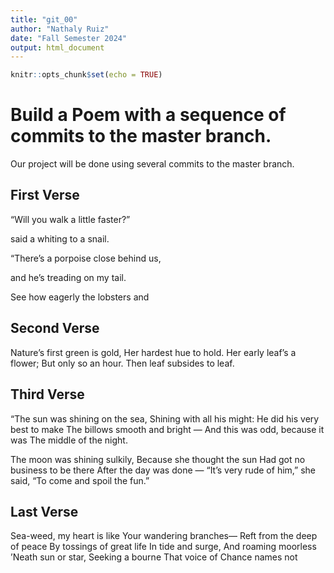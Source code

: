 ```yaml
---
title: "git_00"
author: "Nathaly Ruiz"
date: "Fall Semester 2024"
output: html_document
---
```


```r
knitr::opts_chunk$set(echo = TRUE)
```
# Build a Poem with a sequence of commits to the master branch.
Our project will be done using several commits to the master branch.
<!-- Do not modify or change any text in "!--" bracketed areas such as this --- these are instructions to
you, if you change any of this the git program will notice it and compromise your git merging strategy !-->

## First Verse 
<!--Put the first five lines of a poem by Lewis Carrol in this section!-->

“Will you walk a little faster?”

said a whiting to a snail.

“There’s a porpoise close behind us,

and he’s treading on my tail.

See how eagerly the lobsters and

## Second Verse
<!--Put the first five lines of a poem by Robert Frost here!-->

Nature's first green is gold,
Her hardest hue to hold.
Her early leaf's a flower;
But only so an hour.
Then leaf subsides to leaf.

## Third Verse
<!--Put the first two verses of The Walrus and the Carpenter here!-->
"The sun was shining on the sea,
      Shining with all his might:
He did his very best to make
      The billows smooth and bright —
And this was odd, because it was
      The middle of the night.

The moon was shining sulkily,
      Because she thought the sun
Had got no business to be there
      After the day was done —
"It's very rude of him," she said,
      "To come and spoil the fun."

## Last Verse
<!--Put a short poem of your choice 8-20 lines,here!-->

Sea-weed, my heart is like
Your wandering branches—
Reft from the deep of peace
By tossings of great life
In tide and surge,
And roaming moorless
'Neath sun or star,
Seeking a bourne
That voice of Chance names not

